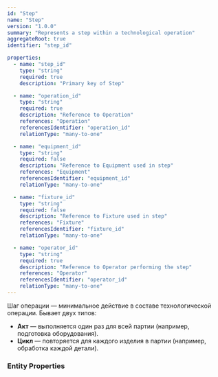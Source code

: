```yaml
---
id: "Step"
name: "Step"
version: "1.0.0"
summary: "Represents a step within a technological operation"
aggregateRoot: true
identifier: "step_id"

properties:
  - name: "step_id"
    type: "string"
    required: true
    description: "Primary key of Step"

  - name: "operation_id"
    type: "string"
    required: true
    description: "Reference to Operation"
    references: "Operation"
    referencesIdentifier: "operation_id"
    relationType: "many-to-one"

  - name: "equipment_id"
    type: "string"
    required: false
    description: "Reference to Equipment used in step"
    references: "Equipment"
    referencesIdentifier: "equipment_id"
    relationType: "many-to-one"

  - name: "fixture_id"
    type: "string"
    required: false
    description: "Reference to Fixture used in step"
    references: "Fixture"
    referencesIdentifier: "fixture_id"
    relationType: "many-to-one"

  - name: "operator_id"
    type: "string"
    required: true
    description: "Reference to Operator performing the step"
    references: "Operator"
    referencesIdentifier: "operator_id"
    relationType: "many-to-one"
---
```


Шаг операции — минимальное действие в составе технологической операции. Бывает двух типов:

- **Акт** — выполняется один раз для всей партии (например, подготовка оборудования).
- **Цикл** — повторяется для каждого изделия в партии (например, обработка каждой детали).

### Entity Properties
<EntityPropertiesTable />
